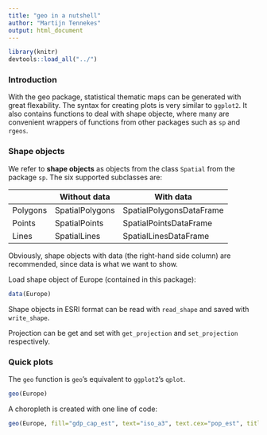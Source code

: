 ```yaml
---
title: "geo in a nutshell"
author: "Martijn Tennekes"
output: html_document
---
```



```r
library(knitr)
devtools::load_all("../")
```

### Introduction

With the geo package, statistical thematic maps can be generated with great flexability. The syntax for creating plots is very similar to `ggplot2`. It also contains functions to deal with shape objecte, where many are convenient wrappers of functions from other packages such as `sp` and `rgeos`.


### Shape objects

We refer to **shape objects** as objects from the class `Spatial` from the package `sp`. The six supported subclasses are:

|   	| Without data	| With data   	|
|---	|---	|---	|
|Polygons   	| SpatialPolygons  	| SpatialPolygonsDataFrame  	|
|Points   	| SpatialPoints  	| SpatialPointsDataFrame  	|
|Lines   	| SpatialLines  	| SpatialLinesDataFrame  	|

Obviously, shape objects with data (the right-hand side column) are recommended, since data is what we want to show.

Load shape object of Europe (contained in this package):
```r
data(Europe)
```

Shape objects in ESRI format can be read with `read_shape` and saved with `write_shape`.

Projection can be get and set with `get_projection` and `set_projection` respectively.


### Quick plots

The `geo` function is `geo`'s equivalent to `ggplot2`'s `qplot`.

```r
geo(Europe)
```

A choropleth is created with one line of code:

```r
geo(Europe, fill="gdp_cap_est", text="iso_a3", text.cex="pop_est", title="GDP per capita", textNA="Non-EU countries")
```





